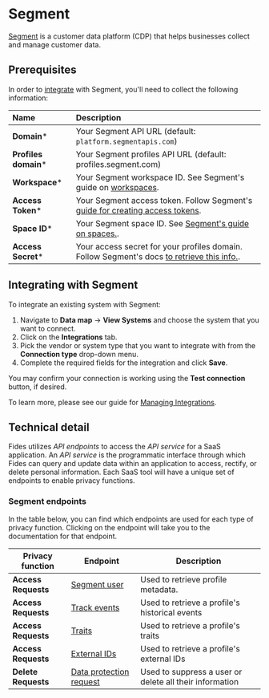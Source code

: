 # Segment
[Segment](https://segment.com/) is a customer data platform (CDP) that helps businesses collect and manage customer data.

## Prerequisites

In order to [integrate](../) with Segment, you'll need to collect the following information:

| Name                       | Description                                                                                                                             |
| :------------------------- | :-------------------------------------------------------------------------------------------------------------------------------------- |
| **Domain***                | Your Segment API URL (default: `platform.segmentapis.com`)  |
| **Profiles domain***       | Your Segment profiles API URL (default: profiles.segment.com) |
| **Workspace***             | Your Segment workspace ID. See Segment's guide on [workspaces](https://segment.com/docs/segment-app/workspace-home/). |
| **Access Token***          | Your Segment access token. Follow Segment's [guide for creating access tokens](https://segment.com/docs/api/config-api/authentication/#create-an-access-token).|
| **Space ID***          | Your Segment space ID.  See [Segment's guide on spaces.](https://segment.com/docs/unify/identity-resolution/space-setup/). |
| **Access Secret***         | Your access secret for your profiles domain. Follow Segment's docs [to retrieve this info.](https://segment.com/docs/unify/profile-api/#authentication). |

## Integrating with Segment
To integrate an existing system with Segment:

1. Navigate to **Data map** → **View Systems** and choose the system that you want to connect.
2. Click on the **Integrations** tab.
3. Pick the vendor or system type that you want to integrate with from the **Connection type** drop-down menu.
4. Complete the required fields for the integration and click **Save**.

You may confirm your connection is working using the **Test connection** button, if desired.

To learn more, please see our guide for [Managing Integrations](/user-guides/integrations/manage-integrations).

## Technical detail

Fides utilizes _API endpoints_ to access the _API service_ for a SaaS application. An _API service_ is the programmatic interface through which Fides can query and update data within an application to access, rectify, or delete personal information. Each SaaS tool will have a unique set of endpoints to enable privacy functions.

### Segment endpoints
In the table below, you can find which endpoints are used for each type of privacy function. Clicking on the endpoint will take you to the documentation for that endpoint.

| Privacy function | Endpoint | Description |
|----|----|----|
| **Access Requests** | [Segment user](https://segment.com/docs/unify/profile-api/#get-a-profiles-metadata) | Used to retrieve profile metadata. |
| **Access Requests** | [Track events](https://segment.com/docs/unify/profile-api/#get-a-profiles-events) | Used to retrieve a profile's historical events |
| **Access Requests** | [Traits](https://segment.com/docs/unify/profile-api/#get-a-profiles-traits) |  Used to retrieve a profile's traits |
| **Access Requests** | [External IDs](https://segment.com/docs/unify/profile-api/#get-a-profiles-external-ids) |  Used to retrieve a profile's external IDs |
| **Delete Requests** | [Data protection request](https://segment.com/docs/privacy/user-deletion-and-suppression/) | Used to suppress a user or delete all their information |
